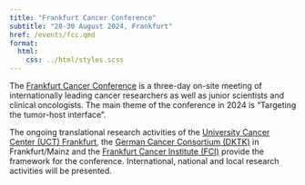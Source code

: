 ```yaml
---
title: "Frankfurt Cancer Conference"
subtitle: "28-30 August 2024, Frankfurt"
href: /events/fcc.qmd
format:
  html:
    css: ../html/styles.scss
---
```

The [Frankfurt Cancer Conference](https://www.uct-frankfurt.de/cancer-conference-2024.html) is a three-day on-site meeting of internationally leading cancer researchers as well as junior scientists and clinical oncologists. The main theme of the conference in 2024 is “Targeting the tumor-host interface”.

The ongoing translational research activities of the [University Cancer Center (UCT) Frankfurt](https://www.uct-frankfurt.de/), the [German Cancer Consortium (DKTK)](https://dktk.dkfz.de/en/sites/frankfurt-mainz) in Frankfurt/Mainz and the [Frankfurt Cancer Institute (FCI)](https://fci.health/en/) provide the framework for the conference. International, national and local research activities will be presented.
